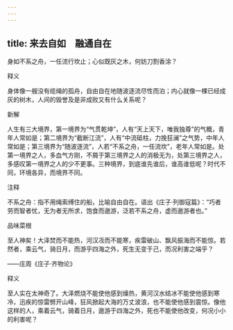 ```yaml
---
---
---
```

title: 来去自如　融通自在
---



身如不系之舟，一任流行坎止；心似既灰之木，何妨刀割香涂？

释义

身体像一艘没有缆绳的孤舟，自由自在地随波逐流尽性而泊；内心就像一棵已经成灰的树木，人间的毁誉及是非成败又有什么关系呢？

新解

人生有三大境界，第一境界为“气贯乾坤”，人有“天上天下，唯我独尊”的气概，青年人常如是；第二境界为“截断江流”，人有“中流砥柱，力挽狂澜”之气势，中年人常如是；第三境界为“随波逐流”，人若“不系之舟，一任流坎”，老年人常如是。处第一境界之人，多血气方刚，不屑于第三境界之人的消极无为，处第三境界之人，多感叹第一境界之人的少不更事。三种境界，到底谁先谁后，谁高谁低呢？时代不同，环境各异，而境界不同。

注释

不系之舟：指不用绳索缚住的船，比喻自由自在。语出《庄子·列御寇篇》：“巧者劳而智者忧，无为者无所求，饱食而遨游，泛若不系之舟，虚而遨游者也。”



品味菜根

至人神矣！大泽焚而不能热，河汉冱而不能寒，疾雷破山、飘风振海而不能惊。若然者，乘云气，骑日月，而游乎四海之外，死生无变于己，而况利害之端乎？

——庄周《庄子·齐物论》

释义

至人实在太神奇了。大泽燃烧不能使他感到燥热，黄河汉水结冰不能使他感到寒冷，迅疾的惊雷劈开山峰，狂风掀起大海的万丈波浪，也不能使他感到震惊。像他这样的人，乘着云气，骑着日月，遨游于四海之外，死也不能使他改变，何况小小的利害呢？